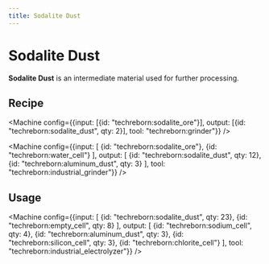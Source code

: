 ```yaml
---
title: Sodalite Dust
---
```


<ItemImage file="sodalite_dust" alt="Sodalite Dust" size="200" />

# Sodalite Dust

**Sodalite Dust** is an intermediate material used for further processing.

## Recipe

<CraftingTable recipe="input techreborn:small_pile_of_sodalite_dust techreborn:small_pile_of_sodalite_dust air input techreborn:small_pile_of_sodalite_dust techreborn:small_pile_of_sodalite_dust air input air air air output techreborn:sodalite_dust"/>

<Machine config={{input: [{id: "techreborn:sodalite_ore"}], output: [{id: "techreborn:sodalite_dust", qty: 2}], tool: "techreborn:grinder"}} />

<Machine config={{input: [
  {id: "techreborn:sodalite_ore"},
  {id: "techreborn:water_cell"}
], output: [
  {id: "techreborn:sodalite_dust", qty: 12},
  {id: "techreborn:aluminum_dust", qty: 3}
], tool: "techreborn:industrial_grinder"}} />

## Usage

<CraftingTable recipe="input air air air input air techreborn:sodalite_dust air input air air air output techreborn:small_pile_of_sodalite_dust,4"/>

<Machine config={{input: [
  {id: "techreborn:sodalite_dust", qty: 23},
  {id: "techreborn:empty_cell", qty: 8}
], output: [
  {id: "techreborn:sodium_cell", qty: 4},
  {id: "techreborn:aluminum_dust", qty: 3},
  {id: "techreborn:silicon_cell", qty: 3},
  {id: "techreborn:chlorite_cell"}
], tool: "techreborn:industrial_electrolyzer"}} />
